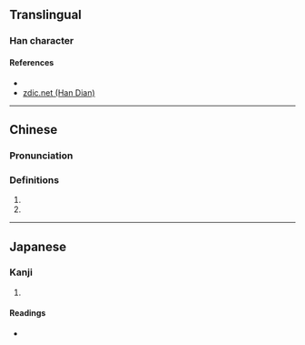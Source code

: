 {{character info/new}}
==Translingual==

===Han character===
{{Han char|rn=85|rad=水|as=11|sn=14|four=30127|canj=EILB|ids=⿰氵庸}}

====References====
* {{Han ref|kx=0644.160|dkj=18097|hdz=31727.090|uh=6EFD|ud=28413|bh=E2AF|bd=58031}}
* [http://www.zdic.net/z/1d/js/6EFD.htm zdic.net (Han Dian)]

----

==Chinese==
{{zh-forms}}

===Pronunciation===
{{zh-pron
|m=yōng
|c=jung4
|mc=y
|oc=y
|ma=
|cat=pn
}}

===Definitions===
{{zh-hanzi}}

# {{zh-only|滽滽水|[[name]] of an [[ancient]] [[river]] in [[modern-day]] {{w|Song County}}, [[Luoyang]], [[Henan]] [[province]]}}
# {{zh-only|滽滽水|name of an ancient river in modern-day {{w|Mengjin County}}, Luoyang, Henan province}}

----

==Japanese==

===Kanji===
{{ja-kanji|grade=|rs=水11}}

# {{defn|lang=ja|sort=水11}}

====Readings====
* {{ja-readings|on=[[よう]] (yō), [[ゆ]] (yu)|kun=}}